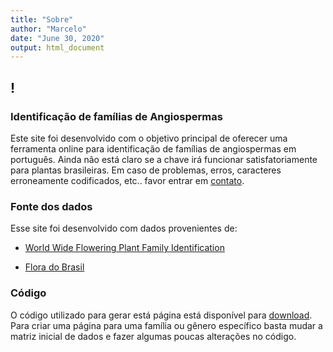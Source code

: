 ---
title: "Sobre"
author: "Marcelo"
date: "June 30, 2020"
output: html_document
---

##  !
  

### Identificação de famílias de Angiospermas

Este site foi desenvolvido com o objetivo principal de oferecer uma ferramenta online para identificação de famílias de angiospermas em português. Ainda não está claro se a chave irá funcionar satisfatoriamente para plantas brasileiras. Em caso de problemas, erros, caracteres erroneamente codificados, etc.. favor entrar em [contato](mailto:reginatobio@yahoo.com.br).


### Fonte dos dados
Esse site foi desenvolvido com dados provenientes de:

* [World Wide Flowering Plant Family Identification](https://www.colby.edu/info.tech/BI211/PlantFamilyID.html)

* [Flora do Brasil](http://floradobrasil.jbrj.gov.br/)

### Código

O código utilizado para gerar está página está disponível para [download](https://github.com/mreginato/Chave_familias_BR). Para criar uma página para uma família ou gênero específico basta mudar a matriz inicial de dados e fazer algumas poucas alterações no código.
